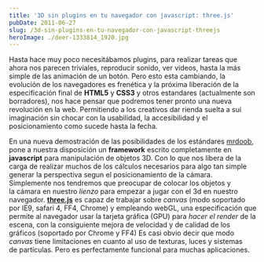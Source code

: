 ```yaml
---
title: '3D sin plugins en tu navegador con javascript: three.js'
pubDate: 2011-06-27
slug: /3d-sin-plugins-en-tu-navegador-con-javascript-threejs
heroImage: ./deer-1333814_1920.jpg
---
```


Hasta hace muy poco necesitábamos plugins, para realizar tareas que ahora nos parecen triviales, reproducir sonido, ver videos, hasta la más simple de las animación de un botón. Pero esto esta cambiando, la evolución de los navegadores es frenética y la próxima liberación de la especificación final de **HTML5** y **CSS3** y otros estandares (actualmente son borradores), nos hace pensar que podremos tener pronto una nueva revolución en la web. Permitiendo a los creativos dar rienda suelta a sui imaginación sin chocar con la usabilidad, la accesibilidad y el posicionamiento como sucede hasta la fecha.

En una nueva demostración de las posibilidades de los estándares [mrdoob](https://github.com/mrdoob), pone a nuestra disposición un **framework** escrito completamente en **javascript** para manipulación de objetos 3D. Con lo que nos libera de la carga de realizar muchos de los cálculos necesarios para algo tan simple generar la perspectiva segun el posicionamiento de la cámara. Simplemente nos tendremos que preocupar de colocar los objetos y la cámara en nuestro *lienzo* para empezar a jugar con el 3d en nuestro navegador. **[three.js](https://github.com/mrdoob/three.js/ 'three.js')** es capaz de trabajar sobre _canvas_ (modo soportado por IE9, safari 4, FF4, Chrome) y empleando webGL, una especificación que permite al navegador usar la tarjeta gráfica (GPU) para _hacer el render_ de la escena, con la consiguiente mejora de velocidad y de calidad de los gráficos (soportado por Chrome y FF4) Es casi obvio decir que modo _canvas_ tiene limitaciones en cuanto al uso de texturas, luces y sistemas de partículas. Pero es perfectamente funcional para muchas aplicaciones.
